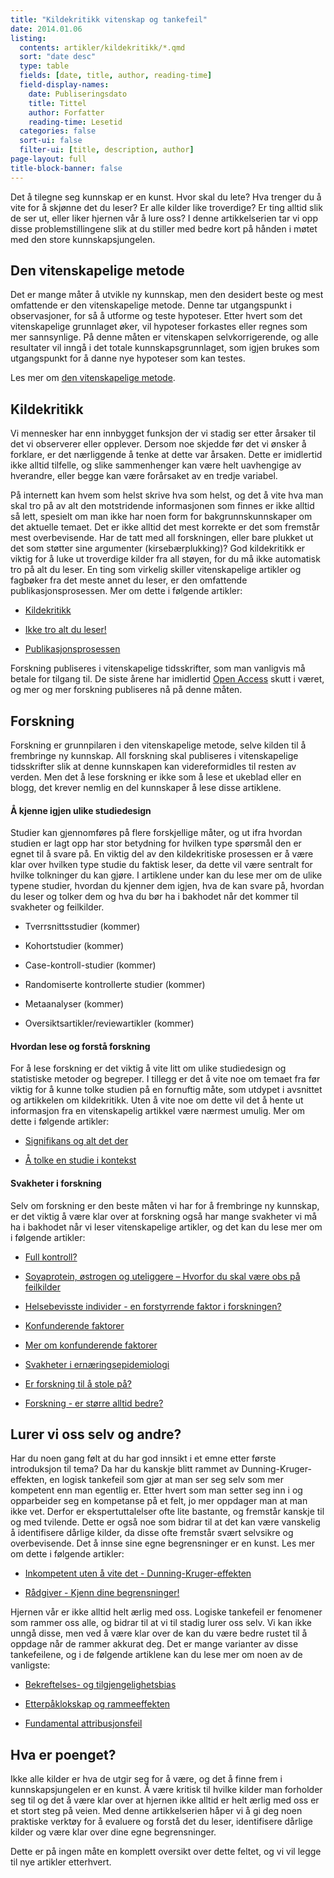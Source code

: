 ```yaml
---
title: "Kildekritikk vitenskap og tankefeil"
date: 2014.01.06
listing:
  contents: artikler/kildekritikk/*.qmd
  sort: "date desc"
  type: table
  fields: [date, title, author, reading-time]
  field-display-names: 
    date: Publiseringsdato
    title: Tittel
    author: Forfatter
    reading-time: Lesetid
  categories: false
  sort-ui: false
  filter-ui: [title, description, author]
page-layout: full
title-block-banner: false
---
```


Det å tilegne seg kunnskap er en kunst. Hvor skal du lete? Hva trenger du å vite for å skjønne det du leser? Er alle kilder like troverdige? Er ting alltid slik de ser ut, eller liker hjernen vår å lure oss? I denne artikkelserien tar vi opp disse problemstillingene slik at du stiller med bedre kort på hånden i møtet med den store kunnskapsjungelen.

## Den vitenskapelige metode

Det er mange måter å utvikle ny kunnskap, men den desidert beste og mest omfattende er den vitenskapelige metode. Denne tar utgangspunkt i observasjoner, for så å utforme og teste hypoteser. Etter hvert som det vitenskapelige grunnlaget øker, vil hypoteser forkastes eller regnes som mer sannsynlige. På denne måten er vitenskapen selvkorrigerende, og alle resultater vil inngå i det totale kunnskapsgrunnlaget, som igjen brukes som utgangspunkt for å danne nye hypoteser som kan testes.

Les mer om [den vitenskapelige metode](http://www.friskogfunksjonell.no/vitenskapelig-metode/ "Den vitenskapelige metode").

## Kildekritikk

Vi mennesker har enn innbygget funksjon der vi stadig ser etter årsaker til det vi observerer eller opplever. Dersom noe skjedde før det vi ønsker å forklare, er det nærliggende å tenke at dette var årsaken. Dette er imidlertid ikke alltid tilfelle, og slike sammenhenger kan være helt uavhengige av hverandre, eller begge kan være forårsaket av en tredje variabel.

På internett kan hvem som helst skrive hva som helst, og det å vite hva man skal tro på av alt den motstridende informasjonen som finnes er ikke alltid så lett, spesielt om man ikke har noen form for bakgrunnskunnskaper om det aktuelle temaet. Det er ikke alltid det mest korrekte er det som fremstår mest overbevisende. Har de tatt med all forskningen, eller bare plukket ut det som støtter sine argumenter (kirsebærplukking)? God kildekritikk er viktig for å luke ut troverdige kilder fra all støyen, for du må ikke automatisk tro på alt du leser. En ting som virkelig skiller vitenskapelige artikler og fagbøker fra det meste annet du leser, er den omfattende publikasjonsprosessen. Mer om dette i følgende artikler:

-   [Kildekritikk](http://www.friskogfunksjonell.no/kildekritikk/ "Kildekritikk – hva er en god kilde?")

-   [Ikke tro alt du leser!](http://www.friskogfunksjonell.no/ikke-tro-alt-du-leser/ "Ikke tro alt du leser!")

-   [Publikasjonsprosessen](http://www.friskogfunksjonell.no/publikasjonsprosessen/ "Publikasjonsprosessen")

Forskning publiseres i vitenskapelige tidsskrifter, som man vanligvis må betale for tilgang til. De siste årene har imidlertid [Open Access](http://www.friskogfunksjonell.no/open-access/ "Open Access") skutt i været, og mer og mer forskning publiseres nå på denne måten.

## Forskning

Forskning er grunnpilaren i den vitenskapelige metode, selve kilden til å frembringe ny kunnskap. All forskning skal publiseres i vitenskapelige tidsskrifter slik at denne kunnskapen kan videreformidles til resten av verden. Men det å lese forskning er ikke som å lese et ukeblad eller en blogg, det krever nemlig en del kunnskaper å lese disse artiklene.

#### Å kjenne igjen ulike studiedesign

Studier kan gjennomføres på flere forskjellige måter, og ut ifra hvordan studien er lagt opp har stor betydning for hvilken type spørsmål den er egnet til å svare på. En viktig del av den kildekritiske prosessen er å være klar over hvilken type studie du faktisk leser, da dette vil være sentralt for hvilke tolkninger du kan gjøre. I artiklene under kan du lese mer om de ulike typene studier, hvordan du kjenner dem igjen, hva de kan svare på, hvordan du leser og tolker dem og hva du bør ha i bakhodet når det kommer til svakheter og feilkilder.

-   Tverrsnittsstudier (kommer)

-   Kohortstudier (kommer)

-   Case-kontroll-studier (kommer)

-   Randomiserte kontrollerte studier (kommer)

-   Metaanalyser (kommer)

-   Oversiktsartikler/reviewartikler (kommer)

#### Hvordan lese og forstå forskning

For å lese forskning er det viktig å vite litt om ulike studiedesign og statistiske metoder og begreper. I tillegg er det å vite noe om temaet fra før viktig for å kunne tolke studien på en fornuftig måte, som utdypet i avsnittet og artikkelen om kildekritikk. Uten å vite noe om dette vil det å hente ut informasjon fra en vitenskapelig artikkel være nærmest umulig. Mer om dette i følgende artikler:

-   [Signifikans og alt det der](http://www.friskogfunksjonell.no/signifikans-og-alt-det-der/ "Signifikans og alt det der")

-   [Å tolke en studie i kontekst](http://www.friskogfunksjonell.no/studie-kontekst/ "Å tolke en studie i kontekst")

#### Svakheter i forskning

Selv om forskning er den beste måten vi har for å frembringe ny kunnskap, er det viktig å være klar over at forskning også har mange svakheter vi må ha i bakhodet når vi leser vitenskapelige artikler, og det kan du lese mer om i følgende artikler:

-   [Full kontroll?](http://www.friskogfunksjonell.no/full-kontroll/ "Full kontroll?")

-   [Soyaprotein, østrogen og uteliggere – Hvorfor du skal være obs på feilkilder](http://www.friskogfunksjonell.no/soyaprotein-ostrogen-og-uteliggere-hvorfor-du-skal-vaere-obs-pa-feilkilder/ "Soyaprotein, østrogen og uteliggere – Hvorfor du skal være obs på feilkilder")

-   [Helsebevisste individer - en forstyrrende faktor i forskningen?](http://www.friskogfunksjonell.no/helsebevisste-individer/ "Helsebevisste individer – en forstyrrende faktor i forskningen?")

-   [Konfunderende faktorer](http://www.friskogfunksjonell.no/konfunderende-faktorer/ "Konfunderende faktorer")

-   [Mer om konfunderende faktorer](http://www.friskogfunksjonell.no/mer-om-konfunderende-faktorer/ "Mer om konfunderende faktorer")

-   [Svakheter i ernæringsepidemiologi](http://www.friskogfunksjonell.no/ernaeringsepidemiologi/ "Svakheter i ernæringsepidemiologi")

-   [Er forskning til å stole på?](http://www.friskogfunksjonell.no/er-forskning-til-a-stole-pa/ "Er forskning til å stole på?")

-   [Forskning - er større alltid bedre?](http://www.friskogfunksjonell.no/forskning-er-storre-alltid-bedre/)

## Lurer vi oss selv og andre?

Har du noen gang følt at du har god innsikt i et emne etter første introduksjon til tema? Da har du kanskje blitt rammet av Dunning-Kruger-effekten, en logisk tankefeil som gjør at man ser seg selv som mer kompetent enn man egentlig er. Etter hvert som man setter seg inn i og opparbeider seg en kompetanse på et felt, jo mer oppdager man at man ikke vet. Derfor er ekspertuttalelser ofte lite bastante, og fremstår kanskje til og med tvilende. Dette er også noe som bidrar til at det kan være vanskelig å identifisere dårlige kilder, da disse ofte fremstår svært selvsikre og overbevisende. Det å innse sine egne begrensninger er en kunst. Les mer om dette i følgende artikler:

-   [Inkompetent uten å vite det - Dunning-Kruger-effekten](http://www.friskogfunksjonell.no/inkompetent-uten-a-vite-det-dunning-kruger-effekten/ "Inkompetent uten å vite det – Dunning-Kruger-effekten")

-   [Rådgiver - Kjenn dine begrensninger!](http://www.friskogfunksjonell.no/kjenn-dine-begrensninger/ "Rådgiver – kjenn dine begrensninger!")

Hjernen vår er ikke alltid helt ærlig med oss. Logiske tankefeil er fenomener som rammer oss alle, og bidrar til at vi til stadig lurer oss selv. Vi kan ikke unngå disse, men ved å være klar over de kan du være bedre rustet til å oppdage når de rammer akkurat deg. Det er mange varianter av disse tankefeilene, og i de følgende artiklene kan du lese mer om noen av de vanligste:

-   [Bekreftelses- og tilgjengelighetsbias](http://www.friskogfunksjonell.no/tankefeil-del-1-bekreftelse-og-tilgjengelighet/ "Tankefeil del 1 –  Bekreftelse og tilgjengelighet")

-   [Etterpåklokskap og rammeeffekten](http://www.friskogfunksjonell.no/tankefeil-del-2-etterpaklokskap-og-rammeeffekten/ "Tankefeil del 2 – Etterpåklokskap og rammeeffekten")

-   [Fundamental attribusjonsfeil](http://www.friskogfunksjonell.no/tankefeil-del-3-fundamental-attribusjonsfeil/ "Sosiale bias – Fundamental attribusjonsfeil")

## Hva er poenget?

Ikke alle kilder er hva de utgir seg for å være, og det å finne frem i kunnskapsjungelen er en kunst. Å være kritisk til hvilke kilder man forholder seg til og det å være klar over at hjernen ikke alltid er helt ærlig med oss er et stort steg på veien. Med denne artikkelserien håper vi å gi deg noen praktiske verktøy for å evaluere og forstå det du leser, identifisere dårlige kilder og være klar over dine egne begrensninger.

Dette er på ingen måte en komplett oversikt over dette feltet, og vi vil legge til nye artikler etterhvert.
